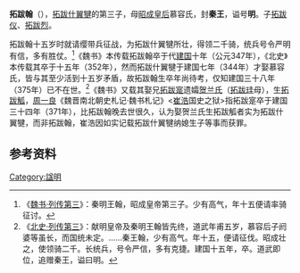'''拓跋翰'''（{{bd|4世纪||4世纪|catIdx=T}}），[[拓跋什翼犍|拓跋什翼犍]]的第三子，母[[慕容皇后_(拓跋什翼犍)|昭成皇后]]慕容氏，封'''秦王'''，谥号'''明'''。子[[拓跋仪|拓跋仪]]、[[拓跋烈|拓跋烈]]。

拓跋翰十五岁时就请缨带兵征战，为拓跋什翼犍所壮，得领二千骑，统兵号令严明有信，多有胜仗。<ref>《[[:s:魏书/卷15|魏书·列传第三]]》：秦明王翰，昭成皇帝第三子。少有高气，年十五便请率骑征讨。</ref>《魏书》本传载拓跋翰卒于代[[建国_(代)|建国]]十年（公元347年），《北史》本传载其卒于十五年（352年），然而拓跋什翼犍于建国七年（344年）才娶慕容氏，皆与其至少活到十五岁矛盾，故拓跋翰生卒年尚待考，仅知建国三十八年（375年）已不在世。<ref>《[[:s:北史/卷15|北史·列传第三]]》：献明皇帝及秦明王翰皆先终，道武年甫五岁，慕容后子阏婆等虽长，而国统未定。……秦王翰，少有高气。年十五，便请征伐。昭成壮之，使领骑二千。长统兵，号令严信，多有克捷。建国十五年，卒。道武即位，追赠秦王，谥曰明。</ref>《魏书》又载其娶兄[[拓跋寔|拓跋寔]]遗孀[[献明皇后|贺兰氏]]（[[拓跋珪|拓跋珪]]母），生[[拓跋觚|拓跋觚]]，[[周一良|周一良]]《魏晋南北朝史札记·魏书札记》<[[崔浩|崔浩]]国史之狱>指拓跋寔卒于建国三十四年（371年），比拓跋翰晚去世很久，认为娶贺兰氏生拓跋觚者实为拓跋什翼犍，而非拓跋翰，崔浩因如实记载拓跋什翼犍纳媳生子等事而获罪。

==参考资料==
{{reflist}}


[[Category:諡明|Category:諡明]]